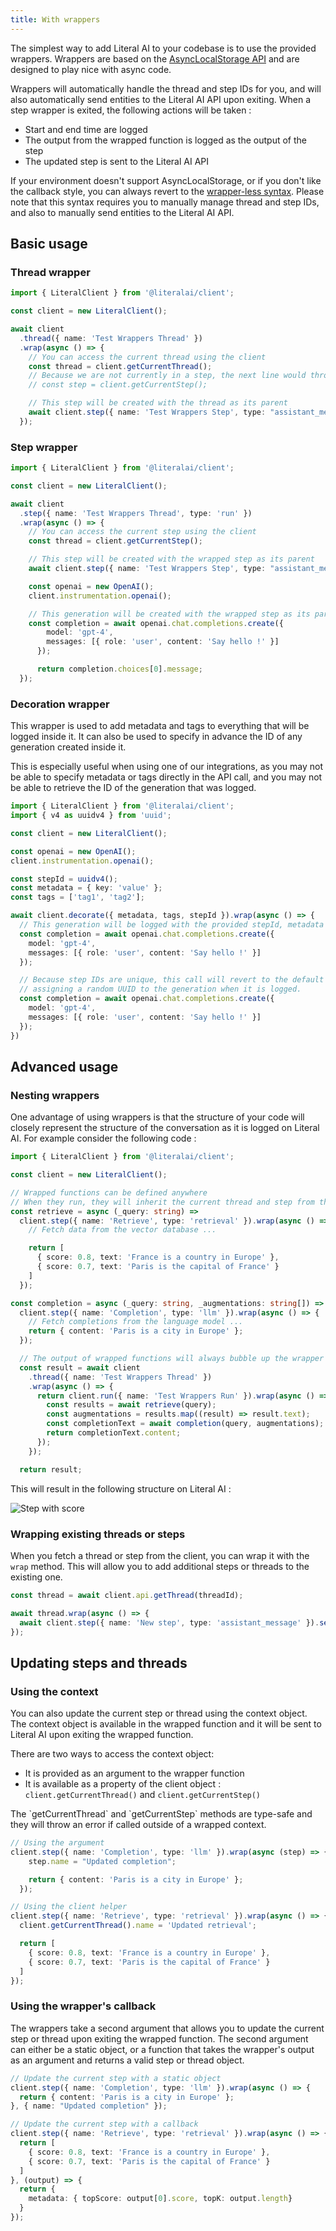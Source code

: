 ```yaml
---
title: With wrappers
---
```


The simplest way to add Literal AI to your codebase is to use the provided wrappers. Wrappers are based on the [AsyncLocalStorage API](https://nodejs.org/api/async_context.html#class-asynclocalstorage) and are designed to play nice with async code.

Wrappers will automatically handle the thread and step IDs for you, and will also automatically send entities to the Literal AI API upon exiting. When a step wrapper is exited, the following actions will be taken :

* Start and end time are logged
* The output from the wrapped function is logged as the output of the step
* The updated step is sent to the Literal AI API

<Note>If your environment doesn't support AsyncLocalStorage, or if you don't like the callback style, you can always revert to the [wrapper-less syntax](typescript-client/without-wrappers). Please note that this syntax requires you to manually manage thread and step IDs, and also to manually send entities to the Literal AI API.</Note>

## Basic usage

### Thread wrapper

```typescript
import { LiteralClient } from '@literalai/client';

const client = new LiteralClient();

await client
  .thread({ name: 'Test Wrappers Thread' })
  .wrap(async () => {
    // You can access the current thread using the client
    const thread = client.getCurrentThread();
    // Because we are not currently in a step, the next line would throw if uncommented
    // const step = client.getCurrentStep();

    // This step will be created with the thread as its parent
    await client.step({ name: 'Test Wrappers Step', type: "assistant_message" }).send();
  });
```

### Step wrapper

```typescript
import { LiteralClient } from '@literalai/client';

const client = new LiteralClient();

await client
  .step({ name: 'Test Wrappers Thread', type: 'run' })
  .wrap(async () => {
    // You can access the current step using the client
    const thread = client.getCurrentStep();

    // This step will be created with the wrapped step as its parent
    await client.step({ name: 'Test Wrappers Step', type: "assistant_message" }).send();

    const openai = new OpenAI();
    client.instrumentation.openai();

    // This generation will be created with the wrapped step as its parent
    const completion = await openai.chat.completions.create({
        model: 'gpt-4',
        messages: [{ role: 'user', content: 'Say hello !' }]
      });

      return completion.choices[0].message;
  });
```

### Decoration wrapper

This wrapper is used to add metadata and tags to everything that will be logged inside it. It can 
also be used to specify in advance the ID of any generation created inside it.

<Note>This is especially useful when using one of our integrations, as you may not be able to specify metadata
or tags directly in the API call, and you may not be able to retrieve the ID of the generation that was logged.</Note>

```typescript
import { LiteralClient } from '@literalai/client';
import { v4 as uuidv4 } from 'uuid';

const client = new LiteralClient();

const openai = new OpenAI();
client.instrumentation.openai();

const stepId = uuidv4();
const metadata = { key: 'value' };
const tags = ['tag1', 'tag2'];

await client.decorate({ metadata, tags, stepId }).wrap(async () => {
  // This generation will be logged with the provided stepId, metadata and tags
  const completion = await openai.chat.completions.create({
    model: 'gpt-4',
    messages: [{ role: 'user', content: 'Say hello !' }]
  });

  // Because step IDs are unique, this call will revert to the default behaviour of
  // assigning a random UUID to the generation when it is logged.
  const completion = await openai.chat.completions.create({
    model: 'gpt-4',
    messages: [{ role: 'user', content: 'Say hello !' }]
  });
})

```


## Advanced usage

### Nesting wrappers

One advantage of using wrappers is that the structure of your code will closely represent the structure of the conversation as it is logged on Literal AI. For example consider the following code :

```typescript
import { LiteralClient } from '@literalai/client';

const client = new LiteralClient();

// Wrapped functions can be defined anywhere
// When they run, they will inherit the current thread and step from the context
const retrieve = async (_query: string) =>
  client.step({ name: 'Retrieve', type: 'retrieval' }).wrap(async () => {
    // Fetch data from the vector database ...

    return [
      { score: 0.8, text: 'France is a country in Europe' },
      { score: 0.7, text: 'Paris is the capital of France' }
    ]
  });

const completion = async (_query: string, _augmentations: string[]) =>
  client.step({ name: 'Completion', type: 'llm' }).wrap(async () => {
    // Fetch completions from the language model ...
    return { content: 'Paris is a city in Europe' };
  });

  // The output of wrapped functions will always bubble up the wrapper chain
  const result = await client
    .thread({ name: 'Test Wrappers Thread' })
    .wrap(async () => {
      return client.run({ name: 'Test Wrappers Run' }).wrap(async () => {
        const results = await retrieve(query);
        const augmentations = results.map((result) => result.text);
        const completionText = await completion(query, augmentations);
        return completionText.content;
      });
    });

  return result;
```

This will result in the following structure on Literal AI :

<Frame caption="Nested threads and steps">
  <img
    src="/images/syntax/wrappers-log.png"
    alt="Step with score"
  />
</Frame>

### Wrapping existing threads or steps

When you fetch a thread or step from the client, you can wrap it with the `wrap` method. This will allow you to add additional steps or threads to the existing one.

```typescript
const thread = await client.api.getThread(threadId);

await thread.wrap(async () => {
  await client.step({ name: 'New step', type: 'assistant_message' }).send();
});
```

## Updating steps and threads

### Using the context

You can also update the current step or thread using the context object. The context object is available in the wrapped function and it will be sent to Literal AI upon exiting the wrapped function.

There are two ways to access the context object:
* It is provided as an argument to the wrapper function
* It is available as a property of the client object : `client.getCurrentThread()` and `client.getCurrentStep()`

<Warning>
  The `getCurrentThread` and `getCurrentStep` methods are type-safe and they will throw an error if called outside of a wrapped context.
</Warning>

```typescript
// Using the argument
client.step({ name: 'Completion', type: 'llm' }).wrap(async (step) => {
    step.name = "Updated completion";

    return { content: 'Paris is a city in Europe' };
  });

// Using the client helper
client.step({ name: 'Retrieve', type: 'retrieval' }).wrap(async () => {
  client.getCurrentThread().name = 'Updated retrieval';

  return [
    { score: 0.8, text: 'France is a country in Europe' },
    { score: 0.7, text: 'Paris is the capital of France' }
  ]
});
```

### Using the wrapper's callback

The wrappers take a second argument that allows you to update the current step or thread upon exiting the wrapped function. The second argument can either be a static object, or a function that takes the wrapper's output as an argument and returns a valid step or thread object.

```typescript
// Update the current step with a static object
client.step({ name: 'Completion', type: 'llm' }).wrap(async () => {
  return { content: 'Paris is a city in Europe' };
}, { name: "Updated completion" }); 

// Update the current step with a callback
client.step({ name: 'Retrieve', type: 'retrieval' }).wrap(async () => {
  return [
    { score: 0.8, text: 'France is a country in Europe' },
    { score: 0.7, text: 'Paris is the capital of France' }
  ]
}, (output) => {
  return {
    metadata: { topScore: output[0].score, topK: output.length}
  }
});
```